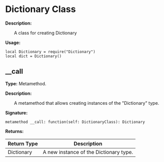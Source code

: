 # Dictionary Class

**Description:**

&emsp;&emsp;A class for creating Dictionary

**Usage:**
```tl
local Dictionary = require("Dictionary")
local dict = Dictionary()
```

## __call

**Type:** Metamethod.

**Description:**

&emsp;&emsp;A metamethod that allows creating instances of the "Dictionary" type.

**Signature:**
```tl
metamethod __call: function(self: DictionaryClass): Dictionary
```

**Returns:**

| Return Type | Description |
| --- | --- |
| Dictionary | A new instance of the Dictionary type. |